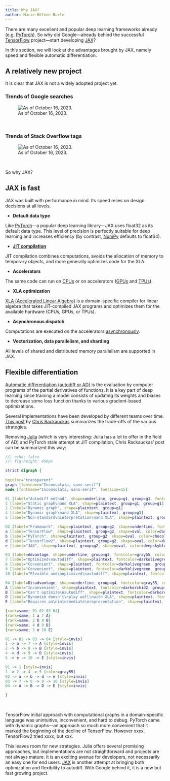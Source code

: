 ```yaml
---
title: Why JAX?
author: Marie-Hélène Burle
---
```


:::{.def}

There are many excellent and popular deep learning frameworks already (e.g. [PyTorch](https://pytorch.org/)). So why did Google—already behind the successful [TensorFlow](https://www.tensorflow.org/) project—start developing [JAX](https://jax.readthedocs.io/en/latest/index.html)?

In this section, we will look at the advantages brought by JAX, namely speed and flexible automatic differentiation.

:::

## A relatively new project

It is clear that JAX is not a widely adopted project yet.

### Trends of Google searches

![As of October 16, 2023.](img/googletrends_jax_tf_pt.png)

<br>

### Trends of Stack Overflow tags

![As of October 16, 2023.](img/sotrends_jax_tf_pt.png)

<br>

So why JAX?

## JAX is fast

JAX was built with performance in mind. Its speed relies on design decisions at all levels.

- **Default data type**

:::{.ind}

Like [PyTorch](https://pytorch.org/)—a popular deep learning library—JAX uses float32 as its default data type. This level of precision is perfectly suitable for deep learning and increases efficiency (by contrast, [NumPy](https://numpy.org/) defaults to float64).

:::

- **[JIT compilation](https://en.wikipedia.org/wiki/Just-in-time_compilation)**

JIT compilation combines computations, avoids the allocation of memory to temporary objects, and more generally optimizes code for the XLA.

- **Accelerators**

:::{.ind}

The same code can run on [CPUs](https://en.wikipedia.org/wiki/Central_processing_unit) or on accelerators ([GPUs](https://en.wikipedia.org/wiki/Graphics_processing_unit) and [TPUs](https://en.wikipedia.org/wiki/Tensor_Processing_Unit)).

:::

- **XLA optimization**

:::{.ind}

[XLA (Accelerated Linear Algebra)](https://github.com/openxla/xla) is a domain-specific compiler for linear algebra that takes JIT-compiled JAX programs and optimizes them for the available hardware (CPUs, GPUs, or TPUs). 

:::

- **Asynchronous dispatch**

:::{.ind}

Computations are executed on the accelerators [asynchronously](https://en.wikipedia.org/wiki/Asynchrony_(computer_programming)).

:::

- **Vectorization, data parallelism, and sharding**

:::{.ind}

All levels of shared and distributed memory parallelism are supported in JAX.

:::

## Flexible differentiation

[Automatic differentiation (autodiff or AD)](https://en.wikipedia.org/wiki/Automatic_differentiation) is the evaluation by computer programs of the partial derivatives of functions. It is a key part of deep learning since training a model consists of updating its weights and biases to decrease some loss function thanks to various gradient-based optimizations.

Several implementations have been developed by different teams over time. [This post](https://www.stochasticlifestyle.com/engineering-trade-offs-in-automatic-differentiation-from-tensorflow-and-pytorch-to-jax-and-julia/) by [Chris Rackauckas](https://chrisrackauckas.com/) summarizes the trade-offs of the various strategies.

Removing [Julia](https://julialang.org/) (which is very interesting: Julia has a lot to offer in the field of AD) and PyTorch stale attempt at JIT compilation, Chris Rackauckas' post can be summarized this way:

```dot
//| echo: false
//| fig-height: 450px

strict digraph {
  
bgcolor="transparent"
graph [fontname="Inconsolata, sans-serif"]
node [fontname="Inconsolata, sans-serif", fontsize=15]

01 [label="Autodiff method", shape=underline, group=g1, group=g1, fontcolor=gray55, color=gray55]
1 [label="Static graph\nand XLA", shape=plaintext, group=g1, group=g1]
2 [label="Dynamic graph", shape=plaintext, group=g1]
4 [label="Dynamic graph\nand XLA", shape=plaintext, group=g1]
5 [label="Non-standard\ninterpretation\nand XLA", shape=plaintext, group=g1]

02 [label="Framework", shape=plaintext, group=g2, shape=underline, fontcolor=gray55, color=gray55]
a [label="TensorFlow", shape=plaintext, group=g2, shape=oval, color=darkorange4, fontcolor=darkorange4]
b [label="PyTorch", shape=plaintext, group=g2, shape=oval, color=chocolate, fontcolor=chocolate]
d [label="TensorFlow2", shape=plaintext, group=g2, shape=oval, color=darkorange4, fontcolor=darkorange4]
e [label="JAX", shape=plaintext, group=g2, shape=oval, color=deepskyblue3, fontcolor=deepskyblue3]

03 [label=Advantage, shape=underline, group=g3, fontcolor=gray55, color=gray55]
7 [label="Optimized\nautodiff", shape=plaintext, fontcolor=darkolivegreen, group=g3]
8 [label="Convenient", shape=plaintext, fontcolor=darkolivegreen, group=g3]
9 [label="Convenient", shape=plaintext, fontcolor=darkolivegreen, group=g3]
10 [label="Flexible and\noptimized\nautodiff", shape=plaintext, fontcolor=darkolivegreen, group=g3]

04 [label=Disadvantage, shape=underline, group=g4, fontcolor=gray55, color=gray55]
A [label="Inconvenient", shape=plaintext, fontcolor=darkorchid2, group=g4]
B [label="Can't optimize\nautodiff", shape=plaintext, fontcolor=darkorchid2, group=g4]
D [label="Dynamism doesn't\nplay well\nwith XLA", shape=plaintext, fontcolor=darkorchid2, group=g4]
E [label="Requires an\nintermediate\nrepresentation", shape=plaintext, fontcolor=darkorchid2, group=g4]

{rank=same; 01 02 03 04}
{rank=same; 1 a 7 A}
{rank=same; 2 b 8 B}
{rank=same; 4 d 9 D}
{rank=same; 5 e 10 E}

01 -> 02 -> 03 -> 04 [style=invis]
1 -> a -> 7 -> A [style=invis]
2 -> b -> 8 -> B [style=invis]
4 -> d -> 9 -> D [style=invis]
5 -> e -> 10 -> E [style=invis]

01 -> 1 [style=invis]
1 -> 2 -> 4 -> 5 [color=gray55]
02 -> a -> b -> d -> e [style=invis]
03 -> 7 -> 8 -> 9 -> 10 [style=invis]
04 -> A -> B -> D -> E [style=invis]

}
```

<br>

TensorFlow initial approach with computational graphs in a domain-specific language was unintuitive, inconvenient, and hard to debug. PyTorch came with dynamic graphs—an approach so much more convenient that it marked the beginning of the decline of TensorFlow. However xxxx. TensorFlow2 tried xxxx, but xxx.

This leaves room for new strategies. Julia offers several promising approaches, but implementations are not straightforward and projects are not always mature. It is an exciting avenue for developers, not necessarily an easy one for end users. [JAX](https://jax.readthedocs.io/en/latest/index.html) is another attempt at bringing both optimization and flexibility to autodiff. With Google behind it, it is a new but fast growing project.
